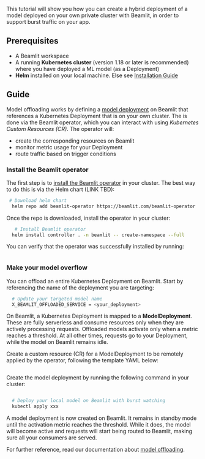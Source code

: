This tutorial will show you how you can create a hybrid deployment of a model deployed on your own private cluster with Beamlit, in order to support burst traffic on your app.

## Prerequisites

- A Beamlit workspace
- A running **Kubernetes cluster** (version 1.18 or later is recommended) where you have deployed a ML model (as a Deployment)
- **Helm** installed on your local machine. Else see [Installation Guide](https://helm.sh/docs/intro/install/)

## Guide

Model offloading works by defining a [model deployment](../Models/Model-deployment.md) on Beamlit that references a Kubernetes Deployment that is on your own cluster. The is done via the Beamlit operator, which you can interact with using *Kubernetes Custom Resources (CR)*. The operator will:

- create the corresponding resources on Beamlit
- monitor metric usage for your Deployment
- route traffic based on trigger conditions

### Install the Beamlit operator

The first step is to [install the Beamlit operator](../Models/Cloud-Burst-Network/Install-Beamlit-operator.md) in your cluster. The best way to do this is via the Helm chart (LINK TBD):

```bash
 # Download helm chart
  helm repo add beamlit-operator https://beamlit.com/beamlit-operator
```

Once the repo is downloaded, install the operator in your cluster:

```bash
   # Install Beamlit operator
  helm install controller . -n beamlit -- create-namespace --full
```

You can verify that the operator was successfully installed by running:

```bash

```

### Make your model overflow

You can offload an entire Kubernetes Deployment on Beamlit. Start by referencing the name of the deployment you are targeting:

```bash
  # Update your targeted model name
  X_BEAMLIT_OFFLOADED_SERVICE = <your_deployment>
```

On Beamlit, a Kubernetes Deployment is mapped to a **ModelDeployment**. These are fully serverless and consume resources only when they are actively processing requests. Offloaded models activate only when a metric reaches a threshold. At all other times, requests go to your Deployment, while the model on Beamlit remains idle.

Create a custom resource (CR) for a ModelDeployment to be remotely applied by the operator, following the template YAML below:

```yaml

```

Create the model deployment by running the following command in your cluster:

```bash

  # Deploy your local model on Beamlit with burst watching
  kubectl apply xxx
```

A model deployment is now created on Beamlit. It remains in standby mode until the activation metric reaches the threshold. While it does, the model will become active and requests will start being routed to Beamlit, making sure all your consumers are served. 

For further reference, read our documentation about [model offloading](../Models/Cloud-Burst-Network/Model-overflow.md).